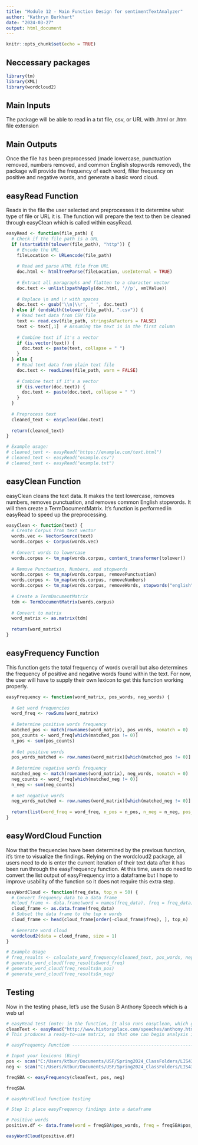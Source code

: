 ---
title: "Module 12 - Main Function Design for sentimentTextAnalyzer"
author: "Kathryn Burkhart"
date: "2024-03-27"
output: html_document
---

```{r setup, include=FALSE}
knitr::opts_chunk$set(echo = TRUE)
```
## Neccessary packages
```{r}

library(tm)
library(XML)
library(wordcloud2)

```


## Main Inputs

The package will be able to read in a txt file, csv, or URL with .html or .htm file extension

## Main Outputs

Once the file has been preprocessed (made lowercase, punctuation removed, numbers removed, and common English stopwords removed), the package will provide the frequency of each word, filter frequency on positive and negative words, and generate a basic word cloud.

## easyRead Function
Reads in the file the user selected and preprocesses it to determine what type of file or URL it is. The function will prepare the text to then be cleaned through easyClean which is called within easyRead.

```{r easyRead}

easyRead <- function(file_path) {
  # Check if the file path is a URL
  if (startsWith(tolower(file_path), "http")) {
    # Encode the URL
    fileLocation <- URLencode(file_path)
   
    # Read and parse HTML file from URL
    doc.html <- htmlTreeParse(fileLocation, useInternal = TRUE)
   
    # Extract all paragraphs and flatten to a character vector
    doc.text <- unlist(xpathApply(doc.html, '//p', xmlValue))
   
    # Replace \n and \r with spaces
    doc.text <- gsub('\\n|\\r', ' ', doc.text)
  } else if (endsWith(tolower(file_path), ".csv")) {
    # Read text data from CSV file
    text <- read.csv(file_path, stringsAsFactors = FALSE)
    text <- text[,1]  # Assuming the text is in the first column
   
    # Combine text if it's a vector
    if (is.vector(text)) {
      doc.text <- paste(text, collapse = " ")
    }
  } else {
    # Read text data from plain text file
    doc.text <- readLines(file_path, warn = FALSE)
   
    # Combine text if it's a vector
    if (is.vector(doc.text)) {
      doc.text <- paste(doc.text, collapse = " ")
    }
  }
 
  # Preprocess text
  cleaned_text <- easyClean(doc.text)
 
  return(cleaned_text)
}

# Example usage:
# cleaned_text <- easyRead("https://example.com/text.html")
# cleaned_text <- easyRead("example.csv")
# cleaned_text <- easyRead("example.txt")


```

## easyClean Function
easyClean cleans the text data. It makes the text lowercase, removes numbers, removes punctuation, and removes common English stopwords. It will then create a TermDocumentMatrix. It's function is performed in easyRead to speed up the preprocessing.
```{r easyClean}

easyClean <- function(text) {
  # Create Corpus from text vector
  words.vec <- VectorSource(text)
  words.corpus <- Corpus(words.vec)
  
  # Convert words to lowercase
  words.corpus <- tm_map(words.corpus, content_transformer(tolower))
  
  # Remove Punctuation, Numbers, and stopwords
  words.corpus <- tm_map(words.corpus, removePunctuation)
  words.corpus <- tm_map(words.corpus, removeNumbers)
  words.corpus <- tm_map(words.corpus, removeWords, stopwords("english"))
  
  # Create a TermDocumentMatrix
  tdm <- TermDocumentMatrix(words.corpus)
  
  # Convert to matrix
  word_matrix <- as.matrix(tdm)
  
  return(word_matrix)
}
```


## easyFrequency Function
This function gets the total frequency of words overall but also determines the frequency of positive and negative words found within the text. For now, the user will have to supply their own lexicon to get this function working properly. 

```{r easyFrequency}

easyFrequency <- function(word_matrix, pos_words, neg_words) {
 
  # Get word frequencies
  word_freq <- rowSums(word_matrix)
 
  # Determine positive words frequency
  matched_pos <- match(rownames(word_matrix), pos_words, nomatch = 0)
  pos_counts <- word_freq[which(matched_pos != 0)]
  n_pos <- sum(pos_counts)
  
  # Get positive words
  pos_words_matched <- row.names(word_matrix)[which(matched_pos != 0)]
 
  # Determine negative words frequency
  matched_neg <- match(rownames(word_matrix), neg_words, nomatch = 0)
  neg_counts <- word_freq[which(matched_neg != 0)]
  n_neg <- sum(neg_counts)
  
  # Get negative words
  neg_words_matched <- row.names(word_matrix)[which(matched_neg != 0)]
 
  return(list(word_freq = word_freq, n_pos = n_pos, n_neg = n_neg, pos_words = pos_words_matched, pos_counts = pos_counts, neg_words = neg_words_matched, neg_counts = neg_counts))
}

```

## easyWordCloud Function
Now that the frequencies have been determined by the previous function, it's time to visualize the findings. Relying on the wordcloud2 package, all users need to do is enter the current iteration of their text data after it has been run through the easyFrequency function. At this time, users do need to convert the list output of easyFrequency into a dataframe but I hope to improve usability of the function so it does not require this extra step.

```{r easyWordCloud}

easyWordCloud <- function(freq_data, top_n = 50) {
  # Convert frequency data to a data frame
  #cloud_frame <- data.frame(word = names(freq_data), freq = freq_data)
  cloud_frame <- as.data.frame(freq_data)
  # Subset the data frame to the top n words
  cloud_frame <- head(cloud_frame[order(-cloud_frame$freq), ], top_n)
 
  # Generate word cloud
  wordcloud2(data = cloud_frame, size = 1)
}

# Example Usage
# freq_results <- calculate_word_frequency(cleaned_text, pos_words, neg_words)
# generate_word_cloud(freq_results$word_freq)
# generate_word_cloud(freq_results$n_pos)
# generate_word_cloud(freq_results$n_neg)

```
## Testing
Now in the testing phase, let's use the Susan B Anthony Speech which is a web url
```{r}

# easyRead test (note: in the function, it also runs easyClean, which goes through the whole cleaning procedure)
cleanText <- easyRead("http://www.historyplace.com/speeches/anthony.htm")
# This produces a ready-to-use matrix, so that one can begin analysis immediately

# easyFrequency Function --------------------------------------------------------------

# Input your lexicons (Bing)
pos <- scan("C:/Users/ktbur/Documents/USF/Spring2024_ClassFolders/LIS4370_R_Programming/Week12/positive-words.txt", character(0), sep = "\n")
neg <- scan("C:/Users/ktbur/Documents/USF/Spring2024_ClassFolders/LIS4370_R_Programming/Week12/negative-words.txt", character(0), sep = "\n")

freqSBA <- easyFrequency(cleanText, pos, neg)

freqSBA

# easyWordCloud function testing

# Step 1: place easyFrequency findings into a dataframe

# Positive words
positive.df <- data.frame(word = freqSBA$pos_words, freq = freqSBA$pos_counts, sentiment = "positive")

easyWordCloud(positive.df)

```

